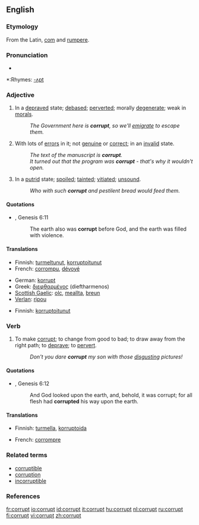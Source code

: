 {{wikipedia|dab=corrupt}}
==English==

===Etymology===
From the Latin, [[com]] and [[rumpere]].

===Pronunciation===
*{{audio|en-us-corrupt.ogg|Audio (US)}}

*:Rhymes: [[Rhymes:English:-ʌpt|-ʌpt]]

===Adjective===
{{en-adj}}

# In a [[depraved]] state; [[debased]]; [[perverted]]; morally [[degenerate]]; weak in [[morals]].
#: ''The Government here is '''corrupt''', so we'll [[emigrate]] to escape them.''
# With lots of [[error]]s in it; not [[genuine]] or [[correct]]; in an [[invalid]] state.
#: ''The text of the manuscript is '''corrupt'''.''
#: ''It turned out that the program was '''corrupt''' - that's why it wouldn't open.''
# In a [[putrid]] state; [[spoiled]]; [[tainted]]; [[vitiated]]; [[unsound]].
#: ''Who with such '''corrupt''' and pestilent bread would feed them.''

====Quotations====
*{{RQ:Authorized Version}}, Genesis 6:11
*: The earth also was '''corrupt''' before God, and the earth was filled with violence.

====Translations====
{{trans-top|in a depraved state}}
*Finnish: [[turmeltunut]], [[korruptoitunut]]
*French: [[corrompu]], [[dévoyé]]
{{trans-mid}}
*German: [[korrupt]]
*Greek: [[διεφθαρμένος]] (dieftharmenos) {{m}}
*[[Scottish Gaelic]]: [[olc]], [[meallta]], [[breun]]
*[[Verlan]]: [[ripou]]
{{trans-bottom}}

{{trans-top|with lots of errors in it}}
*Finnish: [[korruptoitunut]]
{{trans-mid}}
{{trans-bottom}}

===Verb===
{{en-verb}}

# {{transitive}} To make [[#Adjective|corrupt]]; to change from good to bad; to draw away from the right path; to [[deprave]]; to [[pervert]].
#: ''Don't you dare '''corrupt''' my son with those [[disgusting]] pictures!''

====Quotations====
*{{RQ:Authorized Version}}, Genesis 6:12
*: And God looked upon the earth, and, behold, it was corrupt; for all flesh had '''corrupted''' his way upon the earth.

====Translations====
{{trans-top|to change from good to bad}}
*Finnish: [[turmella]], [[korruptoida]]
{{trans-mid}}
*French: [[corrompre]]
{{trans-bottom}}

===Related terms===
*[[corruptible]]
*[[corruption]]
*[[incorruptible]]

===References===
{{R:Century 1911}}
{{R:Webster 1913}}

[[fr:corrupt]]
[[io:corrupt]]
[[id:corrupt]]
[[it:corrupt]]
[[hu:corrupt]]
[[nl:corrupt]]
[[ru:corrupt]]
[[fi:corrupt]]
[[vi:corrupt]]
[[zh:corrupt]]